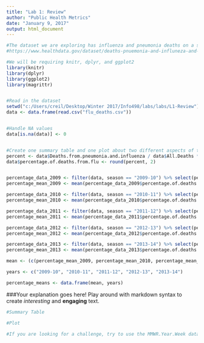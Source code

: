 ```yaml
---
title: "Lab 1: Review"
author: "Public Health Metrics"
date: "January 9, 2017"
output: html_document
---
```


```r
#The dataset we are exploring has influenza and pneumonia deaths on a state and national level, over time.
#https://www.healthdata.gov/dataset/deaths-pnuemonia-and-influneza-and-all-deaths-state-and-region-national-center-health

#We will be requiring knitr, dplyr, and ggplot2
library(knitr)
library(dplyr)
library(ggplot2)
library(magrittr)


#Read in the dataset
setwd("c:/Users/creil/Desktop/Winter 2017/Info498/labs/labs/L1-Review")
data <- data.frame(read.csv("flu_deaths.csv"))


#Handle NA values
data[is.na(data)] <- 0


#Create one summary table and one plot about two different aspects of the dataset. Include a small paragraph explaining what each table/plot is showing.
percent <- data$Deaths.from.pneumonia.and.influenza / data$All.Deaths * 100
data$percentage.of.deaths.from.flu <- round(percent, 2)


percentage_data_2009 <- filter(data, season == "2009-10") %>% select(percentage.of.deaths.from.flu)
percentage_mean_2009 <- mean(percentage_data_2009$percentage.of.deaths.from.flu)

percentage_data_2010 <- filter(data, season == "2010-11") %>% select(percentage.of.deaths.from.flu)
percentage_mean_2010 <- mean(percentage_data_2010$percentage.of.deaths.from.flu)

percentage_data_2011 <- filter(data, season == "2011-12") %>% select(percentage.of.deaths.from.flu)
percentage_mean_2011 <- mean(percentage_data_2011$percentage.of.deaths.from.flu)

percentage_data_2012 <- filter(data, season == "2012-13") %>% select(percentage.of.deaths.from.flu)
percentage_mean_2012 <- mean(percentage_data_2012$percentage.of.deaths.from.flu)

percentage_data_2013 <- filter(data, season == "2013-14") %>% select(percentage.of.deaths.from.flu)
percentage_mean_2013 <- mean(percentage_data_2013$percentage.of.deaths.from.flu)

mean <- (c(percentage_mean_2009, percentage_mean_2010, percentage_mean_2011, percentage_mean_2012, percentage_mean_2013))

years <- c("2009-10", "2010-11", "2011-12", "2012-13", "2013-14")

percentage_means <- data.frame(mean, years)


```

###Your explanation goes here!
Play around with markdown syntax to create *interesting* and **engaging** text.

```r
#Summary Table

```

```r
#Plot

```

```r
#If you are looking for a challenge, try to use the MMWR.Year.Week data to show the number of deaths over time for one season

```

